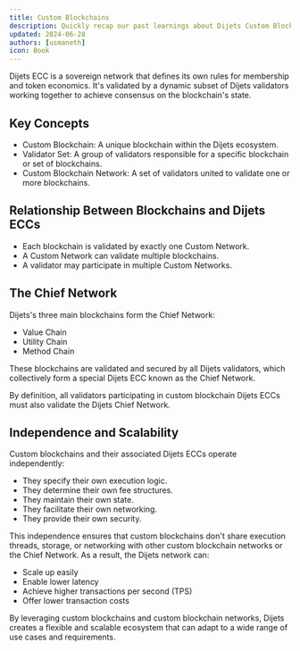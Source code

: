 ```yaml
---
title: Custom Blockchains
description: Quickly recap our past learnings about Dijets Custom Blockchains.
updated: 2024-06-28
authors: [usmaneth]
icon: Book
---
```


Dijets ECC is a sovereign network that defines its own rules for membership and token economics. It's validated by a dynamic subset of Dijets validators working together to achieve consensus on the blockchain's state.

## Key Concepts

- Custom Blockchain: A unique blockchain within the Dijets ecosystem.
- Validator Set: A group of validators responsible for a specific blockchain or set of blockchains.
- Custom Blockchain Network: A set of validators united to validate one or more blockchains.

## Relationship Between Blockchains and Dijets ECCs

- Each blockchain is validated by exactly one Custom Network.
- A Custom Network can validate multiple blockchains.
- A validator may participate in multiple Custom Networks.

## The Chief Network

Dijets's three main blockchains form the Chief Network:

- Value Chain
- Utility Chain
- Method Chain

These blockchains are validated and secured by all Dijets validators, which collectively form a special Dijets ECC known as the Chief Network.

<Callout type="info">By definition, all validators participating in custom blockchain Dijets ECCs must also validate the Dijets Chief Network.</Callout>

## Independence and Scalability

Custom blockchains and their associated Dijets ECCs operate independently:

- They specify their own execution logic.
- They determine their own fee structures.
- They maintain their own state.
- They facilitate their own networking.
- They provide their own security.

This independence ensures that custom blockchains don't share execution threads, storage, or networking with other custom blockchain networks or the Chief Network. As a result, the Dijets network can:

- Scale up easily
- Enable lower latency
- Achieve higher transactions per second (TPS)
- Offer lower transaction costs

By leveraging custom blockchains and custom blockchain networks, Dijets creates a flexible and scalable ecosystem that can adapt to a wide range of use cases and requirements.
